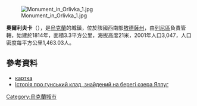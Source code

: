 {{expand|time=2016-09-03T09:51:09+00:00}}
[[Image:Monument_in_Orlivka_1.jpg|right]]

{{coord|45|19|10|N|28|27|2|E|scale:30000|display=title}}

'''奧爾利夫卡'''（{{lang-uk|Орлівка}}），是[[烏克蘭|烏克蘭]]的城鎮，位於該國西南部[[敖德薩州|敖德薩州]]，由[[列尼區|列尼區]]負責管轄，始建於1814年，面積3.3平方公里，海拔高度21米，2001年人口3,047，人口密度每平方公里1,463.03人。

==參考資料==
* [http://gska2.rada.gov.ua/pls/z7502/A005?rdat1=01.04.2009&rf7571=23002 картка]{{dead link|date=2017年12月 |bot=InternetArchiveBot |fix-attempted=yes }}
* [http://theatron.byzantion.ru/topic.php?forum=12&topic=141 Історія про гунський клад, знайдений на берегі озера Ялпуг]{{ref-ru}}

{{Ukraine-geo-stub}}
[[Category:烏克蘭城市|Category:烏克蘭城市]]